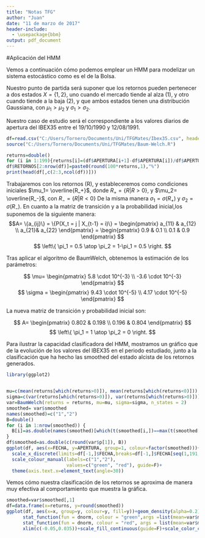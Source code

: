 ```yaml
---
title: "Notas TFG"
author: "Juan"
date: "11 de marzo de 2017"
header-include:
  - \usepackage{bbm} 
output: pdf_document
---
```



#Aplicación del HMM

Vemos a continuación cómo podemos emplear un HMM para modelizar un sistema estocástico como es el de la Bolsa. 

Nuestro punto de partida será suponer que los retornos pueden pertenecer a dos estados $X=\{1,2\}$, uno cuando el mercado tiende al alza (1), y otro cuando tiende a la baja (2), y que ambos estados tienen una distribución Gaussiana, con $\mu_1>\mu_2$ y $\sigma_1>\sigma_2$.

Nuestro caso de estudio será el correspondiente a los valores diarios de apertura del IBEX35 entre el 19/10/1990 y 12/08/1991. 

```r
df=read.csv("C:/Users/Tornero/Documents/Uni/TFGMates/Ibex35.csv", header = T)[1:200,]
source("C:/Users/Tornero/Documents/Uni/TFGMates/Baum-Welch.R")

returns=double()
for (i in 1:199){returns[i]=(df$APERTURA[i+1]-df$APERTURA[i])/df$APERTURA[i]}
df$RETORNOS[2:nrow(df)]=paste0(round(100*returns,1),"%")
print(head(df[,c(2:3,ncol(df))]))

```

Trabajaremos con los retornos (R), y estableceremos como condiciones iniciales $\mu_1= \overline{R_+}$, donde $R_+=\{R | R>0\}$, y $\mu_2= \overline{R_-}$, con $R_-=\{R | R<0\}$
De la misma manera $\sigma_1=\sigma(R_+)$ y $\sigma_2=\sigma(R_-)$. En cuanto a la matriz de transición y a la probabilidad inicial,los suponemos de la siguiente manera:
$$A= \{a_{ij}\} = \{P(X_t = j | X_{t-1} = i)\} = \begin{pmatrix} a_{11} & a_{12} \\ a_{21}& a_{22} \end{pmatrix} = \begin{pmatrix} 0.9 & 0.1 \\ 0.1 & 0.9 \end{pmatrix}
$$
$$
\left\{
 \pi_1 = 0.5 \atop
 \pi_2 = 1-\pi_1 = 0.5
 \right.
$$

Tras aplicar el algoritmo de BaumWelch, obtenemos la estimación de los parámetros:

$$
 \mu= \begin{pmatrix} 5.8 \cdot 10^{-3} \\ -3.6 \cdot 10^{-3} \end{pmatrix} 
$$ 
$$  
  \sigma = \begin{pmatrix} 9.43 \cdot 10^{-5} \\ 4.17 \cdot 10^{-5} \end{pmatrix}
$$

La nueva matriz de transición y probabilidad inicial son:

$$
A= \begin{pmatrix} 0.802 & 0.198 \\ 0.196 & 0.804 \end{pmatrix}
$$
$$
\left\{ \pi_1 = 1 \atop
        \pi_2 = 0
\right.
$$

Para ilustrar la capacidad clasificadora del HMM, mostramos un gráfico que de la evolución de los valores del IBEX35 en el periodo estudiado, junto a la clasificación que ha hecho las smoothed del estado alcista de los retornos generados.

```r
library(ggplot2)


mu=c(mean(returns[which(returns>0)]), mean(returns[which(returns<0)]))
sigma=c(var(returns[which(returns>0)]), var(returns[which(returns>0)]))
var=BaumWelch(returns = returns, mu=mu, sigma=sigma, n_states = 2)
smoothed= var$smoothed
names(smoothed)=c("1","2")
B=double()
for (i in 1:nrow(smoothed)) {
  B[i]=as.double(names(smoothed)[which(t(smoothed[i,])==max(t(smoothed[i,])))])
}
df$smoothed=as.double(c(round(var$p[1]), B))
ggplot(df, aes(x=FECHA, y=APERTURA, group=1, colour=factor(smoothed)))+geom_line(size=0.2) +
  scale_x_discrete(limits=df[-1,]$FECHA,breaks=df[-1,]$FECHA[seq(1,191,10)])+
  scale_colour_manual(labels=c("1","2"), 
                      values=c("green", "red"), guide=F)+
  theme(axis.text.x=element_text(angle=30))


```

Vemos cómo nuestra clasificación de los retornos se aproxima de manera muy efectiva al comportamiento que muestra la gráfica.

```r

smoothed=var$smoothed[,1]
df=data.frame(x=returns, y=round(smoothed))
ggplot(df, aes(x=x, group=y, colour=y, fill=y))+geom_density(alpha=0.2)+
      stat_function(fun = dnorm, colour = "green",args =list(mean=var$mu[1,],sd=100*var$sigma[1,]))+
      stat_function(fun = dnorm, colour = "red", args = list(mean=var$mu[2,], sd=100*var$sigma[2,]))+
      xlim(c(-0.05,0.035))+scale_fill_continuous(guide=F)+scale_color_continuous(guide=F)+xlab("")

```
